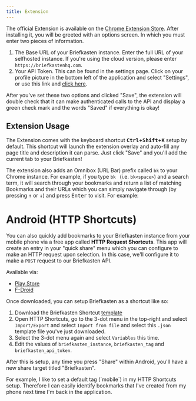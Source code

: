 ```yaml
---
title: Extension
---
```


The official Extension is available on the [Chrome Extension Store](https://chrome.google.com/webstore/detail/briefkasten-bookmarks/aighkhofochfjejmhjfkgjfpkpgmjlnd). After installing it, you will be greeted with an options screen. In which you must enter two pieces of information.

1. The Base URL of your Briefkasten instance. Enter the full URL of your selfhosted instance. If you're using the cloud version, please enter `https://briefkastenhq.com`.
2. Your API Token. This can be found in the settings page. Click on your profile picture in the bottom left of the application and select "Settings", or use this link and [click here](https://briefkastenhq.com/settings).

After you've set these two options and clicked "Save", the extension will double check that it can make authenticated calls to the API and display a green check mark and the words "Saved" if everything is okay!


<Screenshot src={Extension} alt="Extension" />

## Extension Usage

The Extension comes with the keyboard shortcut **<kbd>Ctrl</kbd>+<kbd>Shift</kbd>+<kbd>K</kbd>** setup by default. This shortcut will launch the extension overlay and auto-fill any page title and description it can parse. Just click "Save" and you'll add the current tab to your Briefkasten!


<Screenshot src={Extension2} alt="Extension" />

The extension also adds an Omnibox (URL Bar) prefix called `bk` to your Chrome instance. For example, if you type `bk ` (i.e. `bk<space>`) and a search term, it will search through your bookmarks and return a list of matching Bookmarks and their URLs which you can simply navigate through (by pressing <kbd>↑</kbd> or <kbd>↓</kbd>) and press <kbd>Enter</kbd> to visit. For example:

# Android (HTTP Shortcuts)

You can also quickly add bookmarks to your Briefkasten instance from your mobile phone via a free app called **HTTP Request Shortcuts**. This app will create an entry in your "quick share" menu which you can configure to make an HTTP request upon selection. In this case, we'll configure it to make a `POST` request to our Briefkasten API.

Available via:

- [Play Store](https://play.google.com/store/apps/details?id=ch.rmy.android.http_shortcuts&hl=en_US&gl=US)
- [F-Droid](https://f-droid.org/en/packages/ch.rmy.android.http_shortcuts/)

Once downloaded, you can setup Briefkasten as a shortcut like so:

1. Download the Briefkasten Shortcut [template](https://github.com/ndom91/briefkasten/blob/main/public/briefkasten_shortcut.json)
2. Open HTTP Shortcuts, go to the 3-dot menu in the top-right and select `Import/Export` and select `Import from file` and select this `.json` template file you've just downloaded.
3. Select the 3-dot menu again and select `Variables` this time.
4. Edit the values of `briefkasten_instance`, `briefkasten_tag` and `briefkasten_api_token`.

After this is setup, any time you press "Share" within Android, you'll have a new share target titled "Briefkasten".

<Callout type="info" title="Tip">
  For example, I like to set a default tag (`mobile`) in my HTTP Shortcuts
  setup. Therefore I can easily identify bookmarks that I've created from my
  phone next time I'm back in the application.
</Callout>
